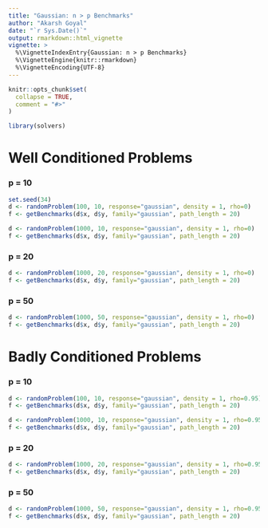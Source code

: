 ```yaml
---
title: "Gaussian: n > p Benchmarks"
author: "Akarsh Goyal"
date: "`r Sys.Date()`"
output: rmarkdown::html_vignette
vignette: >
  %\VignetteIndexEntry{Gaussian: n > p Benchmarks}
  %\VignetteEngine{knitr::rmarkdown}
  %\VignetteEncoding{UTF-8}
---
```


```r
knitr::opts_chunk$set(
  collapse = TRUE,
  comment = "#>"
)
```

```r
library(solvers)
```

# Well Conditioned Problems
### p = 10
```r
set.seed(34)
d <- randomProblem(100, 10, response="gaussian", density = 1, rho=0)
f <- getBenchmarks(d$x, d$y, family="gaussian", path_length = 20)
```

```r
d <- randomProblem(1000, 10, response="gaussian", density = 1, rho=0)
f <- getBenchmarks(d$x, d$y, family="gaussian", path_length = 20)
```

### p = 20
```r
d <- randomProblem(1000, 20, response="gaussian", density = 1, rho=0)
f <- getBenchmarks(d$x, d$y, family="gaussian", path_length = 20)
```

### p = 50
```r
d <- randomProblem(1000, 50, response="gaussian", density = 1, rho=0)
f <- getBenchmarks(d$x, d$y, family="gaussian", path_length = 20)
```

# Badly Conditioned Problems
### p = 10
```r
d <- randomProblem(100, 10, response="gaussian", density = 1, rho=0.95)
f <- getBenchmarks(d$x, d$y, family="gaussian", path_length = 20)
```

```r
d <- randomProblem(1000, 10, response="gaussian", density = 1, rho=0.95)
f <- getBenchmarks(d$x, d$y, family="gaussian", path_length = 20)
```

### p = 20
```r
d <- randomProblem(1000, 20, response="gaussian", density = 1, rho=0.95)
f <- getBenchmarks(d$x, d$y, family="gaussian", path_length = 20)
```

### p = 50
```r
d <- randomProblem(1000, 50, response="gaussian", density = 1, rho=0.95)
f <- getBenchmarks(d$x, d$y, family="gaussian", path_length = 20)
```